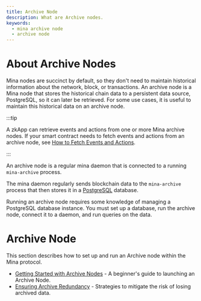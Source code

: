 ```yaml
---
title: Archive Node
description: What are Archive nodes.
keywords:
  - mina archive node
  - archive node
---
```


# About Archive Nodes

Mina nodes are succinct by default, so they don't need to maintain historical information about the network, block, or transactions. An archive node is a Mina node that stores the historical chain data to a persistent data source, PostgreSQL, so it can later be retrieved. For some use cases, it is useful to maintain this historical data on an archive node.

:::tip

A zkApp can retrieve events and actions from one or more Mina archive nodes. If your smart contract needs to fetch events and actions from an archive node, see [How to Fetch Events and Actions](../../zkapps/writing-a-zkapp/feature-overview/fetch-events-and-actions).

:::

An archive node is a regular mina daemon that is connected to a running `mina-archive` process.

The mina daemon regularly sends blockchain data to the `mina-archive` process that then stores it in a [PostgreSQL](https://www.postgresql.org/) database.

Running an archive node requires some knowledge of managing a PostgreSQL database instance. You must set up a database, run the archive node, connect it to a daemon, and run queries on the data.

# Archive Node

This section describes how to set up and run an Archive node within the Mina protocol.

- [Getting Started with Archive Nodes](archive-node/getting-started) - A beginner's guide to launching an Archive Node.
- [Ensuring Archive Redundancy](archive-node/archive-redundancy) - Strategies to mitigate the risk of losing archived data.

